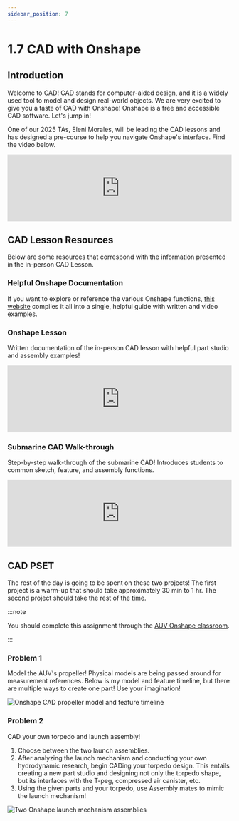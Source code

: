 ```yaml
---
sidebar_position: 7
---
```


# 1.7 CAD with Onshape

## Introduction


Welcome to CAD!
CAD stands for computer-aided design, and it is a widely used tool to model and design real-world objects.
We are very excited to give you a taste of CAD with Onshape!
Onshape is a free and accessible CAD software. Let's jump in!


One of our 2025 TAs, Eleni Morales, will be leading the CAD lessons and has designed a pre-course to help you navigate Onshape's interface.
Find the video below.

<iframe width="100%" height={320} src="https://www.youtube.com/embed/yEvu7u799Tg?si=62111xW9i19lQntx" title="YouTube video player" frameborder="0" allow="accelerometer; autoplay; clipboard-write; encrypted-media; gyroscope; picture-in-picture; web-share" referrerpolicy="strict-origin-when-cross-origin" allowfullscreen></iframe>


## CAD Lesson Resources


Below are some resources that correspond with the information presented in the in-person CAD Lesson.


### Helpful Onshape Documentation


If you want to explore or reference the various Onshape functions, [this website](https://cad.onshape.com/help/Content/sketch.htm?TocPath=Part%20Studios%7C_____0) compiles it all into a single, helpful guide with written and video examples.


### Onshape Lesson


Written documentation of the in-person CAD lesson with helpful part studio and assembly examples!
<iframe src="https://blksail-edu.github.io/slides/2025_cad" width="100%" height={320} frameborder="0" allowfullscreen></iframe>


### Submarine CAD Walk-through


Step-by-step walk-through of the submarine CAD!
Introduces students to common sketch, feature, and assembly functions.

<iframe width="100%" height={320} src="https://www.youtube.com/embed/XxTAHIWeP9I?si=3L7ctCfgV5SHZ-iy" title="YouTube video player" frameborder="0" allow="accelerometer; autoplay; clipboard-write; encrypted-media; gyroscope; picture-in-picture; web-share" referrerpolicy="strict-origin-when-cross-origin" allowfullscreen></iframe>

## CAD PSET


The rest of the day is going to be spent on these two projects! The first project is a warm-up that should take approximately 30 min to 1 hr. The second project should take the rest of the time.


:::note

You should complete this assignment through the [AUV Onshape classroom](https://cad.onshape.com/classes/68503a4845cfbe44d42fe724/assignment/list).

:::


### Problem 1


Model the AUV's propeller! Physical models are being passed around for measurement references.
Below is my model and feature timeline, but there are multiple ways to create one part! Use your imagination!


![Onshape CAD propeller model and feature timeline](/img/CAD_p1_img.png)


### Problem 2


CAD your own torpedo and launch assembly!

1. Choose between the two launch assemblies.
2. After analyzing the launch mechanism and conducting your own hydrodynamic research, begin CADing your torpedo design. This entails creating a new part studio and designing not only the torpedo shape, but its interfaces with the T-peg, compressed air canister, etc.
3. Using the given parts and your torpedo, use Assembly mates to mimic the launch mechanism!


![Two Onshape launch mechanism assemblies](/img/CAD_p2_img.png)
